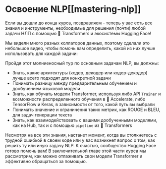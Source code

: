 # Освоение NLP[[mastering-nlp]]

<CourseFloatingBanner
    chapter={7}
    classNames="absolute z-10 right-0 top-0"
/>

Если вы дошли до конца курса, поздравляем - теперь у вас есть все знания и инструменты, необходимые для решения (почти) любой задачи НЛП с помощью 🤗 Transformers и экосистемы Hugging Face!

Мы видели много разных коллаторов данных, поэтому сделали это небольшое видео, чтобы помочь вам определить, какой из них лучше использовать для каждой задачи:

<Youtube id="-RPeakdlHYo"/>

Пройдя этот молниеносный тур по основным задачам NLP, вы должны:

* Знать, какие архитектуры (кодер, декодер или кодер-декодер) лучше всего подходят для конкретной задачи
* Понимать разницу между предварительным обучением и дообучением языковой модели
* Знать, как обучать модели Transformer, используя либо API `Trainer` и возможности распределенного обучения в 🤗 Accelerate, либо TensorFlow и Keras, в зависимости от того, какой путь вы выбрали
* Понимать значение и ограничения таких метрик, как ROUGE и BLEU, для задач генерации текста
* Знать, как взаимодействовать с вашими дообученными моделями, как на Hub, так и с помощью `pipeline` из 🤗 Transformers

Несмотря на все эти знания, настанет момент, когда вы столкнетесь с трудной ошибкой в своем коде или у вас возникнет вопрос о том, как решить ту или иную задачу NLP. К счастью, сообщество Hugging Face готово помочь вам! В заключительной главе этой части курса мы рассмотрим, как можно отлаживать свои модели Transformer и эффективно обращаться за помощью.